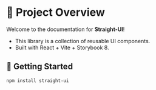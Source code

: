 
<Meta title="Getting Started" />

# 📘 Project Overview

Welcome to the documentation for **Straight-UI**!

- This library is a collection of reusable UI components.
- Built with React + Vite + Storybook 8.

## 🚀 Getting Started

```bash
npm install straight-ui